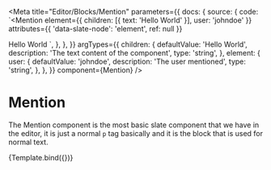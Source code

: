 
<Meta
  title="Editor/Blocks/Mention"
  parameters={{
    docs: {
      source: {
        code: `<Mention
  element={{
    children: [{ text: 'Hello World' }],
    user: 'johndoe'
  }}
  attributes={{ 'data-slate-node': 'element', ref: null }}
>
  Hello World
</Mention>`,
      },
    },
  }}
  argTypes={{
    children: {
      defaultValue: 'Hello World',
      description: 'The text content of the component',
      type: 'string',
    },
    element: {
      user: {
        defaultValue: 'johndoe',
        description: 'The user mentioned',
        type: 'string',
      },
    },
  }}
  component={Mention}
/>

# Mention

The Mention component is the most basic slate component that we have in the editor, it is just a normal `p` tag basically and it is the block that is used for normal text.


<Canvas>
  <Story name="Mention">{Template.bind({})}</Story>
</Canvas>

<Props story="Mention" />
